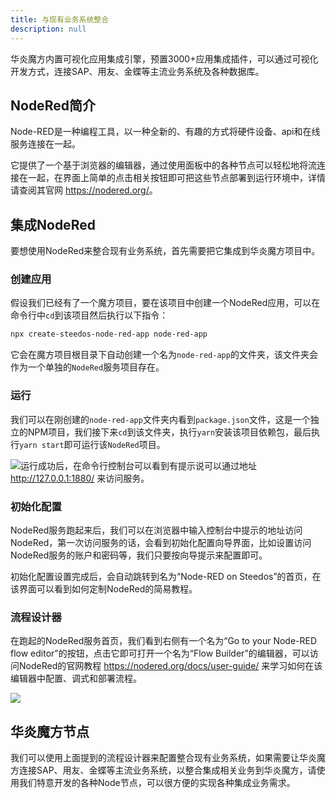 ```yaml
---
title: 与现有业务系统整合
description: null
---
```


华炎魔方内置可视化应用集成引擎，预置3000+应用集成插件，可以通过可视化开发方式，连接SAP、用友、金蝶等主流业务系统及各种数据库。

## NodeRed简介

Node-RED是一种编程工具，以一种全新的、有趣的方式将硬件设备、api和在线服务连接在一起。

它提供了一个基于浏览器的编辑器，通过使用面板中的各种节点可以轻松地将流连接在一起，在界面上简单的点击相关按钮即可把这些节点部署到运行环境中，详情请查阅其官网 <https://nodered.org/>。

## 集成NodeRed

要想使用NodeRed来整合现有业务系统，首先需要把它集成到华炎魔方项目中。

### 创建应用

假设我们已经有了一个魔方项目，要在该项目中创建一个NodeRed应用，可以在命令行中`cd`到该项目然后执行以下指令：

```bash
npx create-steedos-node-red-app node-red-app
```

它会在魔方项目根目录下自动创建一个名为`node-red-app`的文件夹，该文件夹会作为一个单独的`NodeRed`服务项目存在。

### 运行

我们可以在刚创建的`node-red-app`文件夹内看到`package.json`文件，这是一个独立的NPM项目，我们接下来`cd`到该文件夹，执行`yarn`安装该项目依赖包，最后执行`yarn start`即可运行该`NodeRed`项目。

 ![](https://console.steedos.cn/api/files/images/zD6y86E8wzWyJ5ZJZ)运行成功后，在命令行控制台可以看到有提示说可以通过地址 <http://127.0.0.1:1880/> 来访问服务。

### 初始化配置

NodeRed服务跑起来后，我们可以在浏览器中输入控制台中提示的地址访问NodeRed，第一次访问服务的话，会看到初始化配置向导界面，比如设置访问NodeRed服务的账户和密码等，我们只要按向导提示来配置即可。

初始化配置设置完成后，会自动跳转到名为“Node-RED on Steedos”的首页，在该界面可以看到如何定制NodeRed的简易教程。

### 流程设计器

在跑起的NodeRed服务首页，我们看到右侧有一个名为“Go to your Node-RED flow editor”的按钮，点击它即可打开一个名为“Flow Builder”的编辑器，可以访问NodeRed的官网教程 <https://nodered.org/docs/user-guide/> 来学习如何在该编辑器中配置、调式和部署流程。

 ![](https://console.steedos.cn/api/files/images/7RQtryJsmnJjXPJpy)

## 华炎魔方节点

我们可以使用上面提到的流程设计器来配置整合现有业务系统，如果需要让华炎魔方连接SAP、用友、金蝶等主流业务系统，以整合集成相关业务到华炎魔方，请使用我们特意开发的各种Node节点，可以很方便的实现各种集成业务需求。